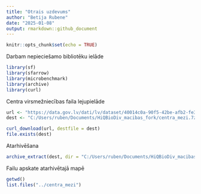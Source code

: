 ```yaml
---
title: "Otrais uzdevums"
author: "Betija Rubene"
date: "2025-01-08"
output: rmarkdown::github_document
---
```


```r
knitr::opts_chunk$set(echo = TRUE)
```

Darbam nepieciešamo bibliotēku ielāde

```r
library(sf)
library(sfarrow)
library(microbenchmark)
library(archive)
library(curl)
```

Centra virsmežniecības faila lejupielāde

```r
url <- "https://data.gov.lv/dati/lv/dataset/40014c0a-90f5-42be-afb2-fe3c4b8adf92/resource/392dfb67-eeeb-43c2-b082-35f9cf986128/download/centra.7z"
dest <- "C:/Users/ruben/Documents/HiQBioDiv_macibas_fork/centra_mezi.7z"

curl_download(url, destfile = dest)
file.exists(dest)
```

Atarhivēšana

```r
archive_extract(dest, dir = "C:/Users/ruben/Documents/HiQBioDiv_macibas_fork/centra_mezi")
```

Failu apskate atarhivētajā mapē

```r
getwd()
list.files("../centra_mezi")
```





